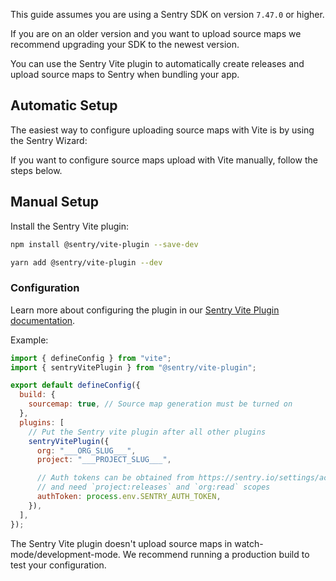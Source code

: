 <Note>

This guide assumes you are using a Sentry SDK on version `7.47.0` or higher.

If you are on an older version and you want to upload source maps we recommend upgrading your SDK to the newest version.

</Note>

You can use the Sentry Vite plugin to automatically create releases and upload source maps to Sentry when bundling your app.

## Automatic Setup

The easiest way to configure uploading source maps with Vite is by using the Sentry Wizard:

<Include name="sourcemaps-wizard-instructions.mdx" />

If you want to configure source maps upload with Vite manually, follow the steps below.

## Manual Setup

Install the Sentry Vite plugin:

```bash {tabTitle:npm}
npm install @sentry/vite-plugin --save-dev
```

```bash {tabTitle:Yarn}
yarn add @sentry/vite-plugin --dev
```

### Configuration

Learn more about configuring the plugin in our [Sentry Vite Plugin documentation](https://www.npmjs.com/package/@sentry/vite-plugin).

Example:

```javascript {filename:vite.config.js}
import { defineConfig } from "vite";
import { sentryVitePlugin } from "@sentry/vite-plugin";

export default defineConfig({
  build: {
    sourcemap: true, // Source map generation must be turned on
  },
  plugins: [
    // Put the Sentry vite plugin after all other plugins
    sentryVitePlugin({
      org: "___ORG_SLUG___",
      project: "___PROJECT_SLUG___",

      // Auth tokens can be obtained from https://sentry.io/settings/account/api/auth-tokens/
      // and need `project:releases` and `org:read` scopes
      authToken: process.env.SENTRY_AUTH_TOKEN,
    }),
  ],
});
```

<Note>

The Sentry Vite plugin doesn't upload source maps in watch-mode/development-mode.
We recommend running a production build to test your configuration.

</Note>

